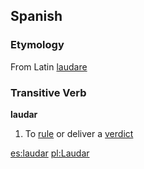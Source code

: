 ==Spanish==
===Etymology===
From Latin [[laudare]]
===Transitive Verb===
'''laudar'''
#To [[rule]] or deliver a [[verdict]]

[[es:laudar]]
[[pl:Laudar]]